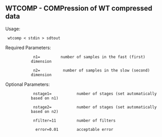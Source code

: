 == WTCOMP - COMPression of WT compressed data    ==             
 
Usage:
                                                                       
<source> wtcomp < stdin > sdtout </source>                                           
                                                                        
Required Parameters:   

:: <source> n1=         number of samples in the fast (first) dimension </source> 
::<source> n2=          number of samples in the slow (second) dimension </source>
                                           
Optional Parameters:  

::<source> nstage1=           number of stages (set automatically based on n1)</source>
::<source> nstage2=           number of stages (set automatically based on n2)</source>
::<source> nfilter=11         number of filters                     </source>          
::<source>  error=0.01        acceptable error                    </source>
